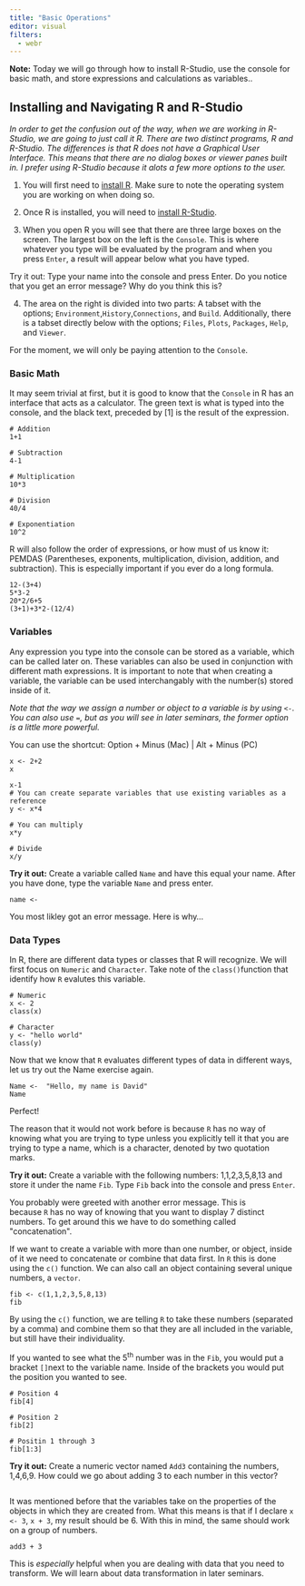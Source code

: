 ```yaml
---
title: "Basic Operations"
editor: visual
filters: 
  - webr
---
```


::: callout-note
**Note:** Today we will go through how to install R-Studio, use the console for basic math, and store expressions and calculations as variables..
:::

## **Installing and Navigating R and R-Studio**

::: callout-important
*In order to get the confusion out of the way, when we are working in R-Studio, we are going to just call it R. There are two distinct programs, R and R-Studio. The differences is that R does not have a Graphical User Interface. This means that there are no dialog boxes or viewer panes built in. I prefer using R-Studio because it alots a few more options to the user.*
:::

1.  You will first need to [install R](https://cran.rstudio.com/). Make sure to note the operating system you are working on when doing so.

2.  Once R is installed, you will need to [install R-Studio](https://www.rstudio.com/products/rstudio/download/#download).

3.  When you open R you will see that there are three large boxes on the screen. The largest box on the left is the `Console`. This is where whatever you type will be evaluated by the program and when you press `Enter`, a result will appear below what you have typed.

::: callout-note
Try it out: Type your name into the console and press Enter. Do you notice that you get an error message? Why do you think this is?
:::

4.  The area on the right is divided into two parts: A tabset with the options; `Environment`,`History`,`Connections`, and `Build`. Additionally, there is a tabset directly below with the options; `Files`, `Plots`, `Packages`, `Help`, and `Viewer`.

For the moment, we will only be paying attention to the `Console`.

### **Basic Math**

It may seem trivial at first, but it is good to know that the `Console` in R has an interface that acts as a calculator. The green text is what is typed into the console, and the black text, preceded by \[1\] is the result of the expression.

```webr-r
# Addition
1+1
```

```webr-r
# Subtraction
4-1
```

```webr-r
# Multiplication
10*3
```

```webr-r
# Division
40/4
```

```webr-r
# Exponentiation
10^2
```

R will also follow the order of expressions, or how must of us know it: PEMDAS (Parentheses, exponents, multiplication, division, addition, and subtraction). This is especially important if you ever do a long formula.

```webr-r
12-(3+4)
5*3-2
20*2/6+5
(3+1)+3*2-(12/4) 
```

### **Variables**

Any expression you type into the console can be stored as a variable, which can be called later on. These variables can also be used in conjunction with different math expressions. It is important to note that when creating a variable, the variable can be used interchangably with the number(s) stored inside of it.

::: callout-note
*Note that the way we assign a number or object to a variable is by using `<-`. You can also use `=`, but as you will see in later seminars, the former option is a little more powerful.*

You can use the shortcut: Option + Minus (Mac) \| Alt + Minus (PC)
:::

```webr-r
x <- 2+2
x
```

```webr-r
x-1
# You can create separate variables that use existing variables as a reference
y <- x*4

# You can multiply
x*y

# Divide
x/y
```

::: callout-tip
**Try it out:** Create a variable called `Name` and have this equal your name. After you have done, type the variable `Name` and press enter.
:::

```webr-r
name <- 
```

You most likley got an error message. Here is why...

### **Data Types**

In R, there are different data types or classes that R will recognize. We will first focus on `Numeric` and `Character`. Take note of the `class()`function that identify how `R` evalutes this variable.

```webr-r
# Numeric
x <- 2
class(x)
```

```webr-r
# Character
y <- "hello world"
class(y)
```

Now that we know that `R` evaluates different types of data in different ways, let us try out the Name exercise again.

```webr-r
Name <-  "Hello, my name is David"
Name
```

Perfect!

The reason that it would not work before is because `R` has no way of knowing what you are trying to type unless you explicitly tell it that you are trying to type a name, which is a character, denoted by two quotation marks.

::: callout-tip
**Try it out:** Create a variable with the following numbers: 1,1,2,3,5,8,13 and store it under the name `Fib`. Type `Fib` back into the console and press `Enter`.
:::

You probably were greeted with another error message. This is because `R` has no way of knowing that you want to display 7 distinct numbers. To get around this we have to do something called \"concatenation\".

If we want to create a variable with more than one number, or object, inside of it we need to concatenate or combine that data first. In `R` this is done using the `c()` function. We can also call an object containing several unique numbers, a `vector`.

```webr-r
fib <- c(1,1,2,3,5,8,13)
fib
```

By using the `c()` function, we are telling `R` to take these numbers (separated by a comma) and combine them so that they are all included in the variable, but still have their individuality.

If you wanted to see what the 5^th^ number was in the `Fib`, you would put a bracket `[]`next to the variable name. Inside of the brackets you would put the position you wanted to see.

```webr-r
# Position 4
fib[4]

# Position 2
fib[2]

# Positin 1 through 3
fib[1:3]
```

::: callout-tip
**Try it out:** Create a numeric vector named `Add3` containing the numbers, 1,4,6,9. How could we go about adding 3 to each number in this vector?
:::

```r

```

::: callout-note
It was mentioned before that the variables take on the properties of the objects in which they are created from. What this means is that if I declare `x <- 3`, `x + 3`, my result should be 6. With this in mind, the same should work on a group of numbers.
:::

```webr-r

add3 + 3
```

::: callout-important
This is *especially* helpful when you are dealing with data that you need to transform. We will learn about data transformation in later seminars.
:::
